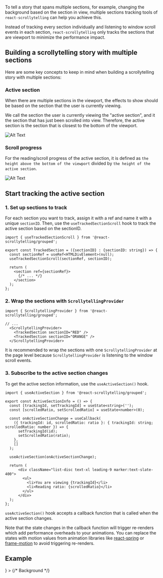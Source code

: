 

To tell a story that spans multiple sections, for example, changing the background based on the section in view,
multiple sections tracking tools of `react-scrollytelling` can help you achieve this.

Instead of tracking every section individually and listening to window scroll events in each section, `react-scrollytelling`
only tracks the sections that are viewport to minimize the performance impact.


## Building a scrollytelling story with multiple sections

Here are some key concepts to keep in mind when building a scrollytelling story with multiple sections:

### Active section

When there are multiple sections in the viewport, the effects to show should be based on the section that the user is currently viewing.

We call the section the user is currently viewing the "active section", and it the section that has just been scrolled into view.
Therefore, the active section is the section that is closest to the bottom of the viewport.

![Alt Text](/images/multiple_sections.jpg)


### Scroll progress

For the reading/scroll progress of the active section, it is defined as `the height above the bottom of the viewport` divided by `the height of the active section`.

![Alt Text](/images/scroll_progress.jpg)


## Start tracking the active section


### 1. Set up sections to track

For each section you want to track, assign it with a ref and name it with a unique `sectionID`.
Then, use the `useTrackedSectionScroll` hook to track the active section based on the sectionID.

```tsx
import { useTrackedSectionScroll } from '@react-scrollytelling/grouped';

export const TrackedSection = ({sectionID} : {sectionID: string}) => {
  const sectionRef = useRef<HTMLDivElement>(null);
  useTrackedSectionScroll(sectionRef, sectionID);

  return (
    <section ref={sectionRef}>
      {/* ... */}
    </section>
  );
};
```


### 2. Wrap the sections with `ScrollytellingProvider`

```tsx
import { ScrollytellingProvider } from '@react-scrollytelling/grouped';

// ...
  <ScrollytellingProvider>
    <TrackedSection sectionID="RED" />
    <TrackedSection sectionID="ORANGE" />
  </ScrollytellingProvider>
```

It is recommended to wrap the sections with one `ScrollytellingProvider` at the page level
because `ScrollytellingProvider` is listening to the window scroll events.


### 3. Subscribe to the active section changes

To get the active section information, use the `useActiveSection()` hook.

```tsx
import { useActiveSection } from '@react-scrollytelling/grouped';

export const ActiveSectionInfo = () => {
  const [trackingId, setTrackingId] = useState<string>('');
  const [scrolledRatio, setScrolledRatio] = useState<number>(0);

  const onActiveSectionChange = useCallback(
    ({ trackingId: id, scrolledRatio: ratio }: { trackingId: string; scrolledRatio: number }) => {
      setTrackingId(id);
      setScrolledRatio(ratio);
    },
    []
  );

  useActiveSection(onActiveSectionChange);

  return (
      <div className="list-disc text-xl leading-9 marker:text-slate-400">
        <ul>
          <li>You are viewing {trackingId}</li>
          <li>Reading ratio: {scrolledRatio}</li>
        </ul>
      </div>
  );
};
```

`useActiveSection()` hook accepts a callback function that is called when the active section changes.

Note that the state changes in the callback function will trigger re-renders which add performance overheads to your animations.
You can replace the states with motion values from animation libraries like [react-spring](https://react-spring.dev/docs/advanced/spring-value) or
[frame-motion](https://www.framer.com/motion/motionvalue/) to avoid triggering re-renders.


## Example

<div className="mx-2 my-12">
  <ScrollytellingProvider>
    <StickyContainer
      overlay={
        <>
          <TrackedSection
            sectionID="RED"
            className="border-rose-400 dark:border-rose-700 bg-rose-200 dark:bg-rose-800 rounded-t-lg pt-[50vh]"
          />
          <TrackedSection
            sectionID="ORANGE"
            className="-mt-[3px] border-orange-400 dark:border-orange-700 bg-orange-200 dark:bg-orange-800"
          />
          <TrackedSection
            sectionID="YELLOW"
            className="-mt-[3px] border-yellow-400 dark:border-yellow-700 bg-yellow-200 dark:bg-yellow-800"
          />
          <TrackedSection
            sectionID="GREEN"
            className="-mt-[3px] border-green-400 dark:border-green-700 bg-green-200 dark:bg-green-800"
          />
          <TrackedSection
            sectionID="BLUE"
            className="-mt-[3px] border-blue-400 dark:border-blue-700 bg-blue-200 dark:bg-blue-800"
          />
          <TrackedSection
            sectionID="PURPLE"
            className="-mt-[3px] border-purple-400 dark:border-purple-700 bg-purple-200 dark:bg-purple-800 rounded-b-lg pt-[10vh]"
          />
        </>
      }
    >
        {/* Background */}
        <ActiveSectionInfo />
    </StickyContainer>
  </ScrollytellingProvider>
</div>
